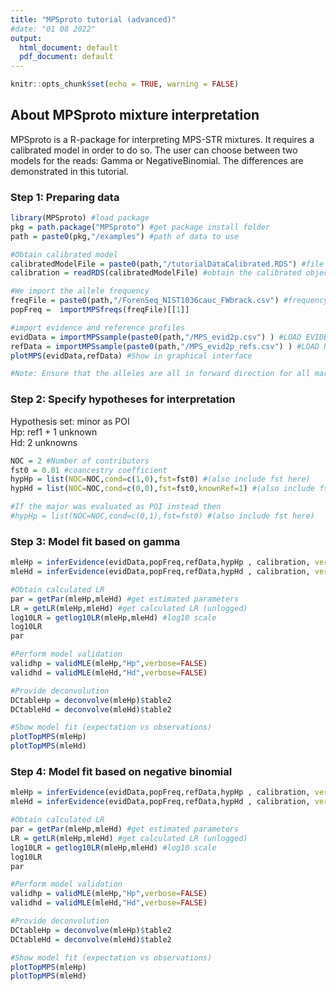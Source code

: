 ```yaml
---
title: "MPSproto tutorial (advanced)"
#date: "01 08 2022"
output:
  html_document: default
  pdf_document: default
---
```


```r
knitr::opts_chunk$set(echo = TRUE, warning = FALSE)
```

## About MPSproto mixture interpretation
MPSproto is a R-package for interpreting MPS-STR mixtures. It requires a calibrated model in order to do so.
The user can choose between two models for the reads: Gamma or NegativeBinomial.
The differences are demonstrated in this tutorial.

### Step 1: Preparing data
```r
library(MPSproto) #load package
pkg = path.package("MPSproto") #get package install folder
path = paste0(pkg,"/examples") #path of data to use

#Obtain calibrated model
calibratedModelFile = paste0(path,"/tutorialDataCalibrated.RDS") #file name for the calibrated model
calibration = readRDS(calibratedModelFile) #obtain the calibrated object

#We import the allele frequency
freqFile = paste0(path,"/ForenSeq_NIST1036cauc_FWbrack.csv") #frequency file to use
popFreq =  importMPSfreqs(freqFile)[[1]]

#import evidence and reference profiles
evidData = importMPSsample(paste0(path,"/MPS_evid2p.csv") ) #LOAD EVIDENCE DATA
refData = importMPSsample(paste0(path,"/MPS_evid2p_refs.csv") ) #LOAD REFERENCE DATA
plotMPS(evidData,refData) #Show in graphical interface

#Note: Ensure that the alleles are all in forward direction for all markers (not UAS)
```

### Step 2: Specify hypotheses for interpretation
Hypothesis set: minor as POI \
Hp: ref1 + 1 unknown \
Hd: 2 unknowns

```r
NOC = 2 #Number of contributors
fst0 = 0.01 #coancestry coefficient
hypHp = list(NOC=NOC,cond=c(1,0),fst=fst0) #(also include fst here)
hypHd = list(NOC=NOC,cond=c(0,0),fst=fst0,knownRef=1) #(also include fst here)

#If the major was evaluated as POI instead then
#hypHp = list(NOC=NOC,cond=c(0,1),fst=fst0) #(also include fst here)

```

### Step 3: Model fit based on gamma
```r
mleHp = inferEvidence(evidData,popFreq,refData,hypHp , calibration, verbose=FALSE,model="GA")
mleHd = inferEvidence(evidData,popFreq,refData,hypHd , calibration, verbose=FALSE,model="GA")

#Obtain calculated LR
par = getPar(mleHp,mleHd) #get estimated parameters
LR = getLR(mleHp,mleHd) #get calculated LR (unlogged)
log10LR = getlog10LR(mleHp,mleHd) #log10 scale
log10LR
par

#Perform model validation
validhp = validMLE(mleHp,"Hp",verbose=FALSE)
validhd = validMLE(mleHd,"Hd",verbose=FALSE)

#Provide deconvolution
DCtableHp = deconvolve(mleHp)$table2
DCtableHd = deconvolve(mleHd)$table2

#Show model fit (expectation vs observations)
plotTopMPS(mleHp)
plotTopMPS(mleHd)
```




### Step 4: Model fit based on negative binomial
```r
mleHp = inferEvidence(evidData,popFreq,refData,hypHp , calibration, verbose=FALSE,model="NB")
mleHd = inferEvidence(evidData,popFreq,refData,hypHd , calibration, verbose=FALSE,model="NB")

#Obtain calculated LR
par = getPar(mleHp,mleHd) #get estimated parameters
LR = getLR(mleHp,mleHd) #get calculated LR (unlogged)
log10LR = getlog10LR(mleHp,mleHd) #log10 scale
log10LR
par

#Perform model validation
validhp = validMLE(mleHp,"Hp",verbose=FALSE)
validhd = validMLE(mleHd,"Hd",verbose=FALSE)

#Provide deconvolution
DCtableHp = deconvolve(mleHp)$table2
DCtableHd = deconvolve(mleHd)$table2

#Show model fit (expectation vs observations)
plotTopMPS(mleHp)
plotTopMPS(mleHd)
```


